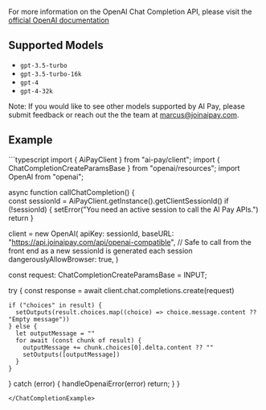 For more information on the OpenAI Chat Completion API, please visit the [official OpenAI documentation](https://platform.openai.com/docs/guides/text-generation)

## Supported Models
- `gpt-3.5-turbo`
- `gpt-3.5-turbo-16k`
- `gpt-4`
- `gpt-4-32k`

Note: If you would like to see other models supported by AI Pay, please submit feedback or reach out the the team at marcus@joinaipay.com.


## Example
<ChatCompletionExample>
```typescript
import { AiPayClient } from "ai-pay/client";
import { ChatCompletionCreateParamsBase } from "openai/resources";
import OpenAI from "openai";

async function callChatCompletion() {  
  const sessionId = AiPayClient.getInstance().getClientSessionId()
  if (!sessionId) {
    setError("You need an active session to call the AI Pay APIs.")
    return
  }

  client = new OpenAI(
    apiKey: sessionId,
    baseURL: "https://api.joinaipay.com/api/openai-compatible",
    // Safe to call from the front end as a new sessionId is generated each session
    dangerouslyAllowBrowser: true,
  )

  const request: ChatCompletionCreateParamsBase = INPUT;

  try {
    const response = await client.chat.completions.create(request)

    if ("choices" in result) {
      setOutputs(result.choices.map((choice) => choice.message.content ?? "Empty message"))
    } else {
      let outputMessage = ""
      for await (const chunk of result) {
        outputMessage += chunk.choices[0].delta.content ?? ""
        setOutputs([outputMessage])
      }
    }
  } catch (error) {
    handleOpenaiError(error)
    return;
  }
}
```
</ChatCompletionExample>
